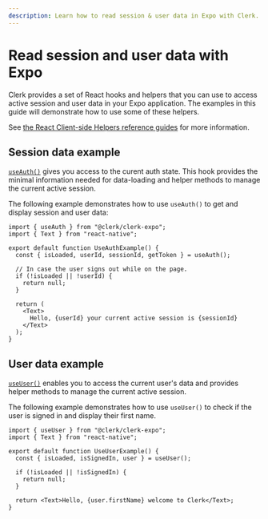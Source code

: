 ```yaml
---
description: Learn how to read session & user data in Expo with Clerk.
---
```


# Read session and user data with Expo

Clerk provides a set of React hooks and helpers that you can use to access active session and user data in your Expo application. The examples in this guide will demonstrate how to use some of these helpers.

See [the React Client-side Helpers reference guides](/docs/references/react/use-user) for more information.

## Session data example

[`useAuth()`](/docs/references/react/use-auth) gives you access to the curent auth state. This hook provides the minimal information needed for data-loading and helper methods to manage the current active session.

The following example demonstrates how to use `useAuth()` to get and display session and user data:

```tsx {{ filename: 'components/UseAuthExample.tsx' }}
import { useAuth } from "@clerk/clerk-expo";
import { Text } from "react-native";

export default function UseAuthExample() {
  const { isLoaded, userId, sessionId, getToken } = useAuth();

  // In case the user signs out while on the page.
  if (!isLoaded || !userId) {
    return null;
  }

  return (
    <Text>
      Hello, {userId} your current active session is {sessionId}
    </Text>
  );
}
```

## User data example

[`useUser()`](/docs/references/react/use-user) enables you to access the current user's data and provides helper methods to manage the current active session.

The following example demonstrates how to use `useUser()` to check if the user is signed in and display their first name.

```tsx {{ filename: 'component/UseUserExample.tsx' }}
import { useUser } from "@clerk/clerk-expo";
import { Text } from "react-native";

export default function UseUserExample() {
  const { isLoaded, isSignedIn, user } = useUser();

  if (!isLoaded || !isSignedIn) {
    return null;
  }

  return <Text>Hello, {user.firstName} welcome to Clerk</Text>;
}
```
